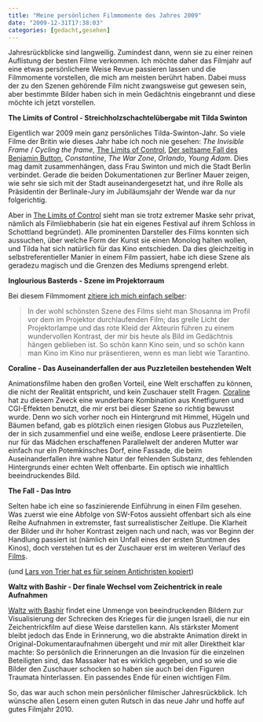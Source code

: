 ```yaml
---
title: "Meine persönlichen Filmmomente des Jahres 2009"
date: "2009-12-31T17:38:03"
categories: [gedacht,gesehen]
---
```


Jahresrückblicke sind langweilig. Zumindest dann, wenn sie zu einer reinen Auflistung der besten Filme verkommen. Ich möchte daher das Filmjahr auf eine etwas persönlichere Weise Revue passieren lassen und die Filmmomente vorstellen, die mich am meisten berührt haben. Dabei muss der zu den Szenen gehörende Film nicht zwangsweise gut gewesen sein, aber bestimmte Bilder haben sich in mein Gedächtnis eingebrannt und diese möchte ich jetzt vorstellen.

**The Limits of Control - Streichholzschachtelübergabe mit Tilda Swinton**

Eigentlich war 2009 mein ganz persönliches Tilda-Swinton-Jahr. So viele Filme der Britin wie dieses Jahr habe ich noch nie gesehen: *The Invisible Frame* / *Cycling the frame*, [The Limits of Control](/blog/2009/12/07/the-limits-of-control/), [Der seltsame Fall des Benjamin Button](/blog/2009/02/01/der-seltsame-fall-des-benjamin-button/), *Constantine*, *The War Zone*, *Orlando*, *Young Adam*. Dies mag damit zusammenhängen, dass Frau Swinton und mich die Stadt Berlin verbindet. Gerade die beiden Dokumentationen zur Berliner Mauer zeigen, wie sehr sie sich mit der Stadt auseinandergesetzt hat, und ihre Rolle als Präsidentin der Berlinale-Jury im Jubiläumsjahr der Wende war da nur folgerichtig.

Aber in [The Limits of Control](/blog/2009/12/07/the-limits-of-control/) sieht man sie trotz extremer Maske sehr privat, nämlich als Filmliebhaberin (sie hat ein eigenes Festival auf ihrem Schloss in Schottland begründet). Alle prominenten Darsteller des Films konnten sich aussuchen, über welche Form der Kunst sie einen Monolog halten wollen, und Tilda hat sich natürlich für das Kino entschieden. Da dies gleichzeitig in selbstreferentieller Manier in einem Film passiert, habe ich diese Szene als geradezu magisch und die Grenzen des Mediums sprengend erlebt.

**Inglourious Basterds - Szene im Projektorraum**

Bei diesem Filmmoment [zitiere ich mich einfach selber](/blog/2009/09/13/inglourious-basterds/):

> In der wohl schönsten Szene des Films sieht man Shosanna im Profil vor dem im Projektor durchlaufenden Film; das grelle Licht der Projektorlampe und das rote Kleid der Akteurin führen zu einem wundervollen Kontrast, der mir bis heute als Bild im Gedächtnis hängen geblieben ist. So schön kann Kino sein, und so schön kann man Kino im Kino nur präsentieren, wenn es man liebt wie Tarantino.

**Coraline - Das Auseinanderfallen der aus Puzzleteilen bestehenden Welt**

Animationsfilme haben den großen Vorteil, eine Welt erschaffen zu können, die nicht der Realität entspricht, und kein Zuschauer stellt Fragen. [Coraline](/blog/2009/09/13/coraline/) hat zu diesem Zweck eine wunderbare Kombination aus Knetfiguren und CGI-Effekten benutzt, die mir erst bei dieser Szene so richtig bewusst wurde. Denn wo sich vorher noch ein Hintergrund mit Himmel, Hügeln und Bäumen befand, gab es plötzlich einen riesigen Globus aus Puzzleteilen, der in sich zusammenfiel und eine weiße, endlose Leere präsentierte. Die nur für das Mädchen erschaffenen Parallelwelt der anderen Mutter war einfach nur ein Potemkinsches Dorf, eine Fassade, die beim Auseinanderfallen ihre wahre Natur der fehlenden Substanz, des fehlenden Hintergrunds einer echten Welt offenbarte. Ein optisch wie inhaltlich beeindruckendes Bild.

**The Fall - Das Intro**

Selten habe ich eine so faszinierende Einführung in einen Film gesehen. Was zuerst wie eine Abfolge von SW-Fotos aussieht offenbart sich als eine Reihe Aufnahmen in extremster, fast surrealistischer Zeitlupe. Die Klarheit der Bilder und ihr hoher Kontrast zeigen nach und nach, was vor Beginn der Handlung passiert ist (nämlich ein Unfall eines der ersten Stuntmen des Kinos), doch verstehen tut es der Zuschauer erst im weiteren Verlauf des [Films](/blog/2009/08/03/the-fall/).

(und [Lars von Trier hat es für seinen Antichristen kopiert](/blog/2009/11/22/antichrist/))

**Waltz with Bashir - Der finale Wechsel vom Zeichentrick in reale Aufnahmen**

[Waltz with Bashir](/blog/2009/01/28/waltz-with-bashir/) findet eine Unmenge von beeindruckenden Bildern zur Visualisierung der Schrecken des Krieges für die jungen Israeli, die nur ein Zeichentrickfilm auf diese Weise darstellen kann. Als stärkster Moment bleibt jedoch das Ende in Erinnerung, wo die abstrakte Animation direkt in Original-Dokumentaraufnahmen übergeht und mir mit aller Direktheit klar machte: So persönlich die Erinnerungen an die Invasion für die einzelnen Beteiligten sind, das Massaker hat es wirklich gegeben, und so wie die Bilder den Zuschauer schocken so haben sie auch bei den Figuren Traumata hinterlassen. Ein passendes Ende für einen wichtigen Film.

So, das war auch schon mein persönlicher filmischer Jahresrückblick. Ich wünsche allen Lesern einen guten Rutsch in das neue Jahr und hoffe auf gutes Filmjahr 2010.

